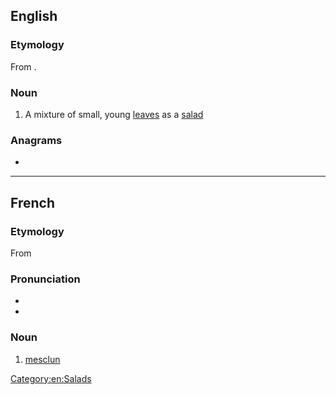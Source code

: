 ==English==

===Etymology===
From {{etyl|fr|en}} {{m|fr|mescler||to mix}}.

===Noun===
{{wikipedia}}
{{en-noun}}

# A mixture of small, young [[leaf|leaves]] as a [[salad]]

===Anagrams===
* {{anagrams|en|a=celmnsu|culmens}}

[[Category:en:Salads]]

----

==French==

===Etymology===
From {{bor|fr|oc|mesclum||mixture}}

===Pronunciation===
* {{fr-IPA}}
* {{audio|LL-Q150 (fra)-X-Javier-mesclun.wav|Audio|lang=fr}}

===Noun===
{{wikipedia|lang=fr}}
{{fr-noun|m}}

# [[#English|mesclun]]